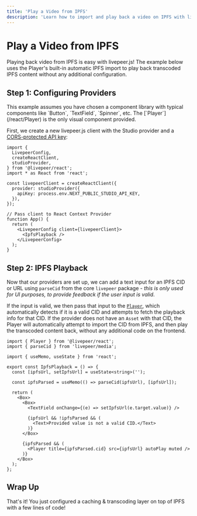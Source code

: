 ```yaml
---
title: 'Play a Video from IPFS'
description: 'Learn how to import and play back a video on IPFS with livepeer.js'
---
```



# Play a Video from IPFS

Playing back video from IPFS is easy with livepeer.js! The example below uses the Player's built-in automatic IPFS import to
play back transcoded IPFS content without any additional configuration.

<IpfsPlayback />

## Step 1: Configuring Providers

<Callout>
  This example assumes you have chosen a component library with typical
  components like `Button`, `TextField`, `Spinner`, etc. The
  [`Player`](/react/Player) is the only visual component provided.
</Callout>

First, we create a new livepeer.js client with the Studio provider and a [CORS-protected API key](/react/providers/studio#apikey):

```tsx
import {
  LivepeerConfig,
  createReactClient,
  studioProvider,
} from '@livepeer/react';
import * as React from 'react';

const livepeerClient = createReactClient({
  provider: studioProvider({
    apiKey: process.env.NEXT_PUBLIC_STUDIO_API_KEY,
  }),
});

// Pass client to React Context Provider
function App() {
  return (
    <LivepeerConfig client={livepeerClient}>
      <IpfsPlayback />
    </LivepeerConfig>
  );
}
```

## Step 2: IPFS Playback

Now that our providers are set up, we can add a text input for an IPFS CID or URL using `parseCid` from the core `livepeer` package - _this is only
used for UI purposes, to provide feedback if the user input is valid_.

If the input is valid, we then pass that input to the [`Player`](/react/Player), which automatically detects if it is a valid CID and attempts
to fetch the playback info for that CID. If the provider does not have an `Asset` with that CID, the Player will automatically attempt
to import the CID from IPFS, and then play the transcoded content back, without any additional code on the frontend.

```tsx
import { Player } from '@livepeer/react';
import { parseCid } from 'livepeer/media';

import { useMemo, useState } from 'react';

export const IpfsPlayback = () => {
  const [ipfsUrl, setIpfsUrl] = useState<string>('');

  const ipfsParsed = useMemo(() => parseCid(ipfsUrl), [ipfsUrl]);

  return (
    <Box>
      <Box>
        <TextField onChange={(e) => setIpfsUrl(e.target.value)} />

        {ipfsUrl && !ipfsParsed && (
          <Text>Provided value is not a valid CID.</Text>
        )}
      </Box>

      {ipfsParsed && (
        <Player title={ipfsParsed.cid} src={ipfsUrl} autoPlay muted />
      )}
    </Box>
  );
};
```

## Wrap Up

That's it! You just configured a caching & transcoding layer on top of IPFS with a few lines of code!
